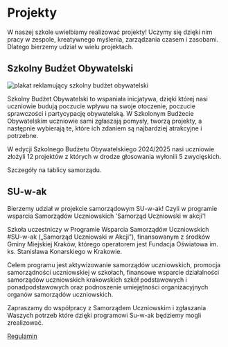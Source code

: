 # Projekty

W naszej szkole uwielbiamy realizować projekty! Uczymy się dzięki nim pracy w
zespole, kreatywnego myślenia, zarządzania czasem i zasobami. Dlatego bierzemy
udział w wielu projektach.

## Szkolny Budżet Obywatelski

![plakat reklamujący szkolny budżet obywatelski](/img/projekty/Szkolny_Budżet_Obywatelski_2021_22_3.jpg)

Szkolny Budżet Obywatelski to wspaniała inicjatywa, dzięki której nasi uczniowie
budują poczucie wpływu na swoje otoczenie, poczucie sprawczości i partycypację
obywatelską. W Szkolonym Budżecie Obywatelskim uczniowie sami zgłaszają pomysły,
tworzą projekty, a następnie wybierają te, które ich zdaniem są najbardziej
atrakcyjne i potrzebne.

W edycji Szkolnego Budżetu Obywatelskiego 2024/2025 nasi uczniowie złożyli 12
projektów z których w drodze głosowania wyłonili 5 zwycięskich.

Szczegóły na tablicy samorządu.

## SU-w-ak


<SuwakBanner />

Bierzemy udział w projekcie samorządowym SU-w-ak! Czyli w programie wsparcia
Samorządów Uczniowskich 'Samorząd Uczniowski w akcji'!

Szkoła uczestniczy w Programie Wsparcia Samorządów Uczniowskich #SU-w-ak
(„Samorząd Uczniowski w Akcji”), finansowanym z środków Gminy Miejskiej Kraków,
którego operatorem jest Fundacja Oświatowa im. ks. Stanisława Konarskiego w
Krakowie.

Celem programu jest aktywizowanie samorządów uczniowskich, promocja
samorządności uczniowskiej w szkołach, finansowe wsparcie działalności
samorządów uczniowskich krakowskich szkół podstawowych i ponadpodstawowych oraz
podnoszenie umiejętności organizacyjnych organów samorządów uczniowskich.

Zapraszamy do współpracy z Samorządem Uczniowskim i zgłaszania Waszych potrzeb
które dzięki programowi Su-w-ak będziemy mogli zrealizować.

<a href="/files/REGULAMIN_SUWAK_2022_2023.pdf" download>
  Regulamin
</a>
